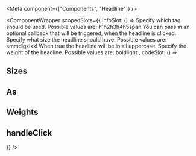 
<Meta
  component={["Components", "Headline"]}
/>

<ComponentWrapper scopedSlots={{
  infoSlot: () => 
<PropsTable>
  <PropsTableRow value="as" type="String" default="h1">
    Specify which tag should be used. Possible values are: <span class="code">h1</span><span class="code">h2</span><span class="code">h3</span><span class="code">h4</span><span class="code">h5</span><span class="code">span</span>
  </PropsTableRow>
  <PropsTableRow value="handleClick" type="Function">
    You can pass in an optional callback that will be triggered, when the headline
    is clicked.
  </PropsTableRow>
  <PropsTableRow value="size" type="String" default="lg">
    Specify what size the headline should have. Possible values are: <span class="code">sm</span><span class="code">md</span><span class="code">lg</span><span class="code">xl</span><span class="code">xxl</span>
  </PropsTableRow>
  <PropsTableRow value="uppercase" type="Boolean" default="true">
    When true the headline will be in all uppercase.
  </PropsTableRow>
  <PropsTableRow value="weight" type="String" default="bold">
    Specify the weight of the headline. Possible values are: <span class="code">bold</span><span class="code">light</span>
  </PropsTableRow>
</PropsTable>,
  codeSlot: () => <div>

## Sizes

<ExampleLoader example="Headline.Sizes.tsx" />

## As

<ExampleLoader example="Headline.As.tsx" />

## Weights

<ExampleLoader example="Headline.Weights.tsx" />

## handleClick

<ExampleLoader example="Headline.Click.tsx" />
</div>}} />
